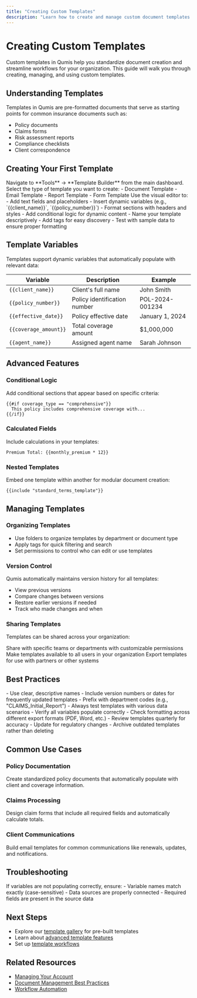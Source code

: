 ```yaml
---
title: "Creating Custom Templates"
description: "Learn how to create and manage custom document templates in Qumis"
---
```


# Creating Custom Templates

Custom templates in Qumis help you standardize document creation and streamline workflows for your organization. This guide will walk you through creating, managing, and using custom templates.

## Understanding Templates

Templates in Qumis are pre-formatted documents that serve as starting points for common insurance documents such as:

- Policy documents
- Claims forms
- Risk assessment reports
- Compliance checklists
- Client correspondence

## Creating Your First Template

<Steps>
  <Step title="Access Template Builder">
    Navigate to **Tools** → **Template Builder** from the main dashboard.
  </Step>

  <Step title="Choose Template Type">
    Select the type of template you want to create:
    - Document Template
    - Email Template
    - Report Template
    - Form Template
  </Step>

  <Step title="Design Your Template">
    Use the visual editor to:
    - Add text fields and placeholders
    - Insert dynamic variables (e.g., `{{client_name}}`, `{{policy_number}}`)
    - Format sections with headers and styles
    - Add conditional logic for dynamic content
  </Step>

  <Step title="Save and Test">
    - Name your template descriptively
    - Add tags for easy discovery
    - Test with sample data to ensure proper formatting
  </Step>
</Steps>

## Template Variables

Templates support dynamic variables that automatically populate with relevant data:

| Variable | Description | Example |
|----------|-------------|---------|
| `{{client_name}}` | Client's full name | John Smith |
| `{{policy_number}}` | Policy identification number | POL-2024-001234 |
| `{{effective_date}}` | Policy effective date | January 1, 2024 |
| `{{coverage_amount}}` | Total coverage amount | $1,000,000 |
| `{{agent_name}}` | Assigned agent name | Sarah Johnson |

## Advanced Features

### Conditional Logic

Add conditional sections that appear based on specific criteria:

```text
{{#if coverage_type == "comprehensive"}}
  This policy includes comprehensive coverage with...
{{/if}}
```

### Calculated Fields

Include calculations in your templates:

```text
Premium Total: {{monthly_premium * 12}}
```

### Nested Templates

Embed one template within another for modular document creation:

```text
{{include "standard_terms_template"}}
```

## Managing Templates

### Organizing Templates

- Use folders to organize templates by department or document type
- Apply tags for quick filtering and search
- Set permissions to control who can edit or use templates

### Version Control

Qumis automatically maintains version history for all templates:

- View previous versions
- Compare changes between versions
- Restore earlier versions if needed
- Track who made changes and when

### Sharing Templates

Templates can be shared across your organization:

<Tabs>
  <Tab title="Team Sharing">
    Share with specific teams or departments with customizable permissions
  </Tab>
  <Tab title="Organization-Wide">
    Make templates available to all users in your organization
  </Tab>
  <Tab title="External Sharing">
    Export templates for use with partners or other systems
  </Tab>
</Tabs>

## Best Practices

<AccordionGroup>
  <Accordion title="Naming Conventions">
    - Use clear, descriptive names
    - Include version numbers or dates for frequently updated templates
    - Prefix with department codes (e.g., "CLAIMS_Initial_Report")
  </Accordion>

  <Accordion title="Testing">
    - Always test templates with various data scenarios
    - Verify all variables populate correctly
    - Check formatting across different export formats (PDF, Word, etc.)
  </Accordion>

  <Accordion title="Maintenance">
    - Review templates quarterly for accuracy
    - Update for regulatory changes
    - Archive outdated templates rather than deleting
  </Accordion>
</AccordionGroup>

## Common Use Cases

### Policy Documentation
Create standardized policy documents that automatically populate with client and coverage information.

### Claims Processing
Design claim forms that include all required fields and automatically calculate totals.

### Client Communications
Build email templates for common communications like renewals, updates, and notifications.

## Troubleshooting

<Warning>
  If variables are not populating correctly, ensure:
  - Variable names match exactly (case-sensitive)
  - Data sources are properly connected
  - Required fields are present in the source data
</Warning>

## Next Steps

- Explore our [template gallery](/guides/template-gallery) for pre-built templates
- Learn about [advanced template features](/guides/advanced-templates)
- Set up [template workflows](/guides/template-workflows)

## Related Resources

- [Managing Your Account](/guides/managing-your-account)
- [Document Management Best Practices](/features/document-management)
- [Workflow Automation](/features/workflow-automation)